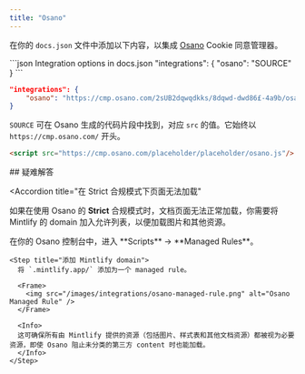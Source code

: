 ```yaml
---
title: "Osano"
---
```


在你的 `docs.json` 文件中添加以下内容，以集成 [Osano](https://www.osano.com/) Cookie 同意管理器。

<CodeGroup>
  ```json Integration options in docs.json
  "integrations": {
      "osano": "SOURCE"
  }
  ```

  ```json 示例
  "integrations": {
      "osano": "https://cmp.osano.com/2sUB2dqwqdkks/8dqwd-dwd86£-4a9b/osano.js"
  }
  ```
</CodeGroup>

`SOURCE` 可在 Osano 生成的代码片段中找到，对应 `src` 的值。它始终以 `https://cmp.osano.com/` 开头。

```html Code snippet from Osano
<script src="https://cmp.osano.com/placeholder/placeholder/osano.js"/>
```


<div id="troubleshooting">
  ## 疑难解答
</div>

<Accordion
  title="在 Strict 合规模式下页面无法加载"
>
  如果在使用 Osano 的 **Strict** 合规模式时，文档页面无法正常加载，你需要将 Mintlify 的 domain 加入允许列表，以便加载图片和其他资源。

  <Steps>
    <Step title="前往 Managed Rules">
      在你的 Osano 控制台中，进入 **Scripts** → **Managed Rules**。
    </Step>

    <Step title="添加 Mintlify domain">
      将 `.mintlify.app/` 添加为一个 managed rule。

      <Frame>
        <img src="/images/integrations/osano-managed-rule.png" alt="Osano Managed Rule" />
      </Frame>

      <Info>
      这可确保所有由 Mintlify 提供的资源（包括图片、样式表和其他文档资源）都被视为必要资源，即使 Osano 阻止未分类的第三方 content 时也能加载。
      </Info>
    </Step>
  </Steps>
</Accordion>